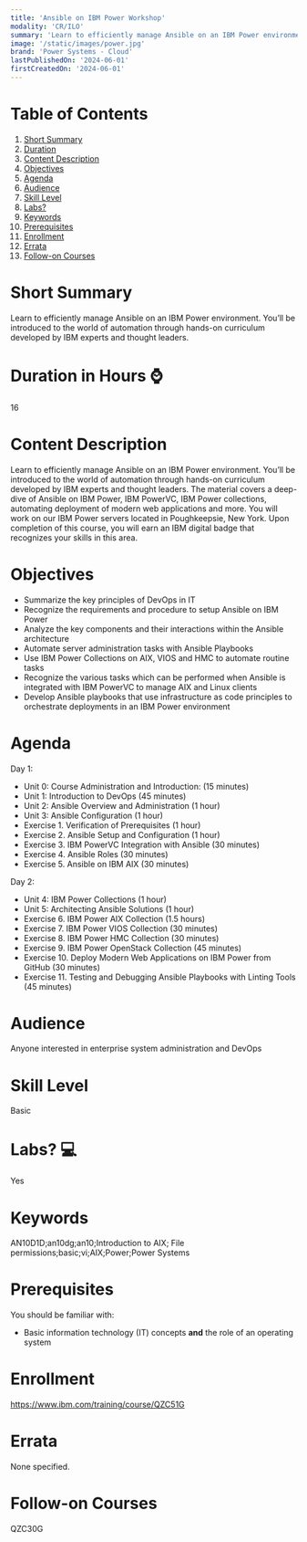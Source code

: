 ```yaml
---
title: 'Ansible on IBM Power Workshop'
modality: 'CR/ILO'
summary: 'Learn to efficiently manage Ansible on an IBM Power environment. You’ll be introduced to the world of automation through hands-on curriculum developed by IBM experts and thought leaders. '
image: '/static/images/power.jpg'
brand: 'Power Systems - Cloud'
lastPublishedOn: '2024-06-01'
firstCreatedOn: '2024-06-01'
---
```

# Table of Contents
1.  [Short Summary](#short-summary)
2.  [Duration](#duration-in-hours-)
3.  [Content Description](#content-description)
4.  [Objectives](#objectives)
5.  [Agenda](#agenda)
6.  [Audience](#audience)
7.  [Skill Level](#skill-level)
8.  [Labs?](#labs-)
9.  [Keywords](#keywords)
10. [Prerequisites](#prerequisites)
11. [Enrollment](#enrollment)
12. [Errata](#errata)
13. [Follow-on Courses](#follow-on-courses)

# Short Summary
Learn to efficiently manage Ansible on an IBM Power environment. You’ll be introduced to the world of automation through hands-on curriculum developed by IBM experts and thought leaders. 

# Duration in Hours ⌚
16

# Content Description
Learn to efficiently manage Ansible on an IBM Power environment. You’ll be introduced to the world of automation through hands-on curriculum developed by IBM experts and thought leaders. The material covers a deep-dive of Ansible on IBM Power, IBM PowerVC, IBM Power collections, automating deployment of modern web applications and more. You will work on our IBM Power servers located in Poughkeepsie, New York. Upon completion of this course, you will earn an IBM digital badge that recognizes your skills in this area.

# Objectives
* Summarize the key principles of DevOps in IT
* Recognize the requirements and procedure to setup Ansible on IBM Power
* Analyze the key components and their interactions within the Ansible architecture
* Automate server administration tasks with Ansible Playbooks
* Use IBM Power Collections on AIX, VIOS and HMC to automate routine tasks
* Recognize the various tasks which can be performed when Ansible is integrated with IBM PowerVC to manage AIX and Linux clients
* Develop Ansible playbooks that use infrastructure as code principles to orchestrate deployments in an IBM Power environment

# Agenda
Day 1:  
* Unit 0: Course Administration and Introduction: (15 minutes)
* Unit 1: Introduction to DevOps (45 minutes) 
* Unit 2: Ansible Overview and Administration (1 hour) 
* Unit 3: Ansible Configuration (1 hour) 
* Exercise 1. Verification of Prerequisites (1 hour) 
* Exercise 2. Ansible Setup and Configuration (1 hour) 
* Exercise 3. IBM PowerVC Integration with Ansible (30 minutes) 
* Exercise 4. Ansible Roles (30 minutes) 
* Exercise 5. Ansible on IBM AIX (30 minutes) 

Day 2: 
* Unit 4: IBM Power Collections (1 hour) 
* Unit 5: Architecting Ansible Solutions (1 hour) 
* Exercise 6. IBM Power AIX Collection (1.5 hours) 
* Exercise 7. IBM Power VIOS Collection (30 minutes) 
* Exercise 8. IBM Power HMC Collection (30 minutes) 
* Exercise 9. IBM Power OpenStack Collection (45 minutes) 
* Exercise 10. Deploy Modern Web Applications on IBM Power from GitHub (30 minutes) 
* Exercise 11. Testing and Debugging Ansible Playbooks with Linting Tools (45 minutes)  

# Audience
Anyone interested in enterprise system administration and DevOps

# Skill Level
Basic               

# Labs? 💻
Yes

# Keywords
AN10D1D;an10dg;an10;Introduction to AIX; File permissions;basic;vi;AIX;Power;Power Systems

# Prerequisites
You should be familiar with:
* Basic information technology (IT) concepts **and** the role of an operating system

# Enrollment
https://www.ibm.com/training/course/QZC51G

# Errata
None specified.

# Follow-on Courses
QZC30G